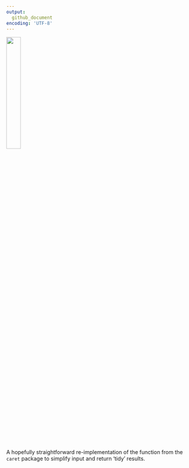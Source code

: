 ```yaml
---
output: 
  github_document
encoding: 'UTF-8'
---
```


<!-- [![Build Status](https://travis-ci.org/m-clark/confusionMatrix.svg?branch=master)](https://travis-ci.org/m-clark/confusionMatrix) -->
<!-- [![codecov](https://codecov.io/gh/m-clark/confusionMatrix/branch/master/graph/badge.svg)](https://codecov.io/gh/m-clark/confusionMatrix) -->
<a href="https://github.com/m-clark/confusionMatrix" alt="Miscellaneous Shenanigans">
        <img src="https://img.shields.io/badge/Status-NotEvenClose-ff5500.svg?colorA=00aaff&longCache=true&style=for-the-badge"  width=27.5%/></a>


A hopefully straightforward re-implementation of the function from the `caret` package to simplify input and return 'tidy' results.
